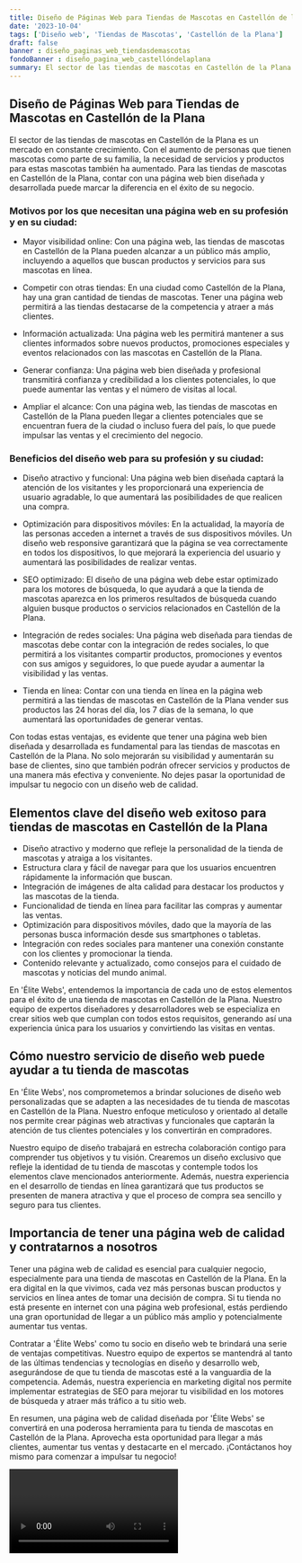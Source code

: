 ```yaml
---
title: Diseño de Páginas Web para Tiendas de Mascotas en Castellón de la Plana
date: '2023-10-04'
tags: ['Diseño web', 'Tiendas de Mascotas', 'Castellón de la Plana']
draft: false
banner : diseño_paginas_web_tiendasdemascotas
fondoBanner : diseño_pagina_web_castellóndelaplana
summary: El sector de las tiendas de mascotas en Castellón de la Plana es un mercado en constante crecimiento. Con el aumento de personas que tienen mascotas como parte de su familia, la necesidad de servicios y productos para estas mascotas también ha aumentado. Para las tiendas de mascotas en Castellón de la Plana, contar con una página web bien diseñada y desarrollada puede marcar la diferencia en el éxito de su negocio.
---
```


## Diseño de Páginas Web para Tiendas de Mascotas en Castellón de la Plana

El sector de las tiendas de mascotas en Castellón de la Plana es un mercado en constante crecimiento. Con el aumento de personas que tienen mascotas como parte de su familia, la necesidad de servicios y productos para estas mascotas también ha aumentado. Para las tiendas de mascotas en Castellón de la Plana, contar con una página web bien diseñada y desarrollada puede marcar la diferencia en el éxito de su negocio.

### Motivos por los que necesitan una página web en su profesión y en su ciudad:

- Mayor visibilidad online: Con una página web, las tiendas de mascotas en Castellón de la Plana pueden alcanzar a un público más amplio, incluyendo a aquellos que buscan productos y servicios para sus mascotas en línea.

- Competir con otras tiendas: En una ciudad como Castellón de la Plana, hay una gran cantidad de tiendas de mascotas. Tener una página web permitirá a las tiendas destacarse de la competencia y atraer a más clientes.

- Información actualizada: Una página web les permitirá mantener a sus clientes informados sobre nuevos productos, promociones especiales y eventos relacionados con las mascotas en Castellón de la Plana.

- Generar confianza: Una página web bien diseñada y profesional transmitirá confianza y credibilidad a los clientes potenciales, lo que puede aumentar las ventas y el número de visitas al local.

- Ampliar el alcance: Con una página web, las tiendas de mascotas en Castellón de la Plana pueden llegar a clientes potenciales que se encuentran fuera de la ciudad o incluso fuera del país, lo que puede impulsar las ventas y el crecimiento del negocio.

### Beneficios del diseño web para su profesión y su ciudad:

- Diseño atractivo y funcional: Una página web bien diseñada captará la atención de los visitantes y les proporcionará una experiencia de usuario agradable, lo que aumentará las posibilidades de que realicen una compra.

- Optimización para dispositivos móviles: En la actualidad, la mayoría de las personas acceden a internet a través de sus dispositivos móviles. Un diseño web responsive garantizará que la página se vea correctamente en todos los dispositivos, lo que mejorará la experiencia del usuario y aumentará las posibilidades de realizar ventas.

- SEO optimizado: El diseño de una página web debe estar optimizado para los motores de búsqueda, lo que ayudará a que la tienda de mascotas aparezca en los primeros resultados de búsqueda cuando alguien busque productos o servicios relacionados en Castellón de la Plana.

- Integración de redes sociales: Una página web diseñada para tiendas de mascotas debe contar con la integración de redes sociales, lo que permitirá a los visitantes compartir productos, promociones y eventos con sus amigos y seguidores, lo que puede ayudar a aumentar la visibilidad y las ventas.

- Tienda en línea: Contar con una tienda en línea en la página web permitirá a las tiendas de mascotas en Castellón de la Plana vender sus productos las 24 horas del día, los 7 días de la semana, lo que aumentará las oportunidades de generar ventas.

Con todas estas ventajas, es evidente que tener una página web bien diseñada y desarrollada es fundamental para las tiendas de mascotas en Castellón de la Plana. No solo mejorarán su visibilidad y aumentarán su base de clientes, sino que también podrán ofrecer servicios y productos de una manera más efectiva y conveniente. No dejes pasar la oportunidad de impulsar tu negocio con un diseño web de calidad.

<GifSeo />

<Cta />

## Elementos clave del diseño web exitoso para tiendas de mascotas en Castellón de la Plana

- Diseño atractivo y moderno que refleje la personalidad de la tienda de mascotas y atraiga a los visitantes.
- Estructura clara y fácil de navegar para que los usuarios encuentren rápidamente la información que buscan.
- Integración de imágenes de alta calidad para destacar los productos y las mascotas de la tienda.
- Funcionalidad de tienda en línea para facilitar las compras y aumentar las ventas.
- Optimización para dispositivos móviles, dado que la mayoría de las personas busca información desde sus smartphones o tabletas.
- Integración con redes sociales para mantener una conexión constante con los clientes y promocionar la tienda.
- Contenido relevante y actualizado, como consejos para el cuidado de mascotas y noticias del mundo animal.

En 'Élite Webs', entendemos la importancia de cada uno de estos elementos para el éxito de una tienda de mascotas en Castellón de la Plana. Nuestro equipo de expertos diseñadores y desarrolladores web se especializa en crear sitios web que cumplan con todos estos requisitos, generando así una experiencia única para los usuarios y convirtiendo las visitas en ventas.

## Cómo nuestro servicio de diseño web puede ayudar a tu tienda de mascotas

En 'Élite Webs', nos comprometemos a brindar soluciones de diseño web personalizadas que se adapten a las necesidades de tu tienda de mascotas en Castellón de la Plana. Nuestro enfoque meticuloso y orientado al detalle nos permite crear páginas web atractivas y funcionales que captarán la atención de tus clientes potenciales y los convertirán en compradores.

Nuestro equipo de diseño trabajará en estrecha colaboración contigo para comprender tus objetivos y tu visión. Crearemos un diseño exclusivo que refleje la identidad de tu tienda de mascotas y contemple todos los elementos clave mencionados anteriormente. Además, nuestra experiencia en el desarrollo de tiendas en línea garantizará que tus productos se presenten de manera atractiva y que el proceso de compra sea sencillo y seguro para tus clientes.

## Importancia de tener una página web de calidad y contratarnos a nosotros

Tener una página web de calidad es esencial para cualquier negocio, especialmente para una tienda de mascotas en Castellón de la Plana. En la era digital en la que vivimos, cada vez más personas buscan productos y servicios en línea antes de tomar una decisión de compra. Si tu tienda no está presente en internet con una página web profesional, estás perdiendo una gran oportunidad de llegar a un público más amplio y potencialmente aumentar tus ventas.

Contratar a 'Élite Webs' como tu socio en diseño web te brindará una serie de ventajas competitivas. Nuestro equipo de expertos se mantendrá al tanto de las últimas tendencias y tecnologías en diseño y desarrollo web, asegurándose de que tu tienda de mascotas esté a la vanguardia de la competencia. Además, nuestra experiencia en marketing digital nos permite implementar estrategias de SEO para mejorar tu visibilidad en los motores de búsqueda y atraer más tráfico a tu sitio web.

En resumen, una página web de calidad diseñada por 'Élite Webs' se convertirá en una poderosa herramienta para tu tienda de mascotas en Castellón de la Plana. Aprovecha esta oportunidad para llegar a más clientes, aumentar tus ventas y destacarte en el mercado. ¡Contáctanos hoy mismo para comenzar a impulsar tu negocio!

<Video />

<CtaBot job='Tiendas de Mascotas' city='Castellón de la Plana'/>

<Gmaps query='Castellón de la Plana+españa+maps' />